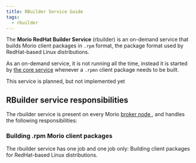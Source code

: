 ```yaml
---
title: RBuilder Service Guide
tags:
  - rbuilder
---
```


The **Morio RedHat Builder Service** (rbuilder) is an on-demand service that builds
Morio client packages in `.rpm` format, the package format used by
RedHat-based Linux distributions.

As an on-demand service, it is not running all the time, instead it is started
by [the core service](/docs/guides/services/core) whenever a `.rpmn` client
package needs to be built.

<Fixme>This service is planned, but not implemented yet</Fixme>

## RBuilder service responsibilities

The rbuilder service is present on every Morio [broker node
](/docs/reference/terminology/broker-node/), and handles the following
responsibilities:

### Building .rpm Morio client packages

The rbuilder service has one job and one job only: Building client packages
for RedHat-based Linux distributions.
